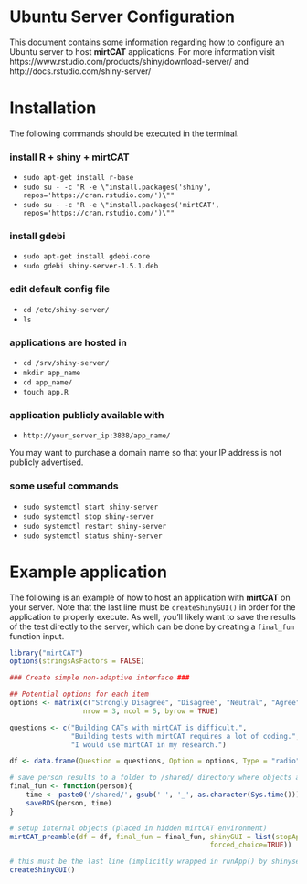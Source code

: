 Ubuntu Server Configuration 
======================================

This document contains some information regarding how to configure an Ubuntu server to host **mirtCAT** applications. For more information visit https://www.rstudio.com/products/shiny/download-server/
and http://docs.rstudio.com/shiny-server/

# Installation

The following commands should be executed in the terminal.

### install R + shiny + mirtCAT

- `sudo apt-get install r-base`
- `sudo su - -c "R -e \"install.packages('shiny', repos='https://cran.rstudio.com/')\""`
- `sudo su - -c "R -e \"install.packages('mirtCAT', repos='https://cran.rstudio.com/')\""`

### install gdebi

- `sudo apt-get install gdebi-core`
- `sudo gdebi shiny-server-1.5.1.deb`

### edit default config file

- `cd /etc/shiny-server/`
- `ls`

### applications are hosted in 

- `cd /srv/shiny-server/`
- `mkdir app_name`
- `cd app_name/`
- `touch app.R`

### application publicly available with

- `http://your_server_ip:3838/app_name/`

You may want to purchase a domain name so that your IP address is not publicly advertised.

### some useful commands

- `sudo systemctl start shiny-server`
- `sudo systemctl stop shiny-server`
- `sudo systemctl restart shiny-server`
- `sudo systemctl status shiny-server`

# Example application

The following is an example of how to host an application with **mirtCAT** on your server. Note that the last line must be `createShinyGUI()` in order for the application to properly execute. As well, you'll likely want to save the results of the test directly to the server, which can be done by creating a `final_fun` function input. 

```r
library("mirtCAT")
options(stringsAsFactors = FALSE)

### Create simple non-adaptive interface ###

## Potential options for each item
options <- matrix(c("Strongly Disagree", "Disagree", "Neutral", "Agree", "Strongly Agree"),
				  nrow = 3, ncol = 5, byrow = TRUE)

questions <- c("Building CATs with mirtCAT is difficult.",
			   "Building tests with mirtCAT requires a lot of coding.",
			   "I would use mirtCAT in my research.")

df <- data.frame(Question = questions, Option = options, Type = "radio")

# save person results to a folder to /shared/ directory where objects are named based on the system time
final_fun <- function(person){
	time <- paste0('/shared/', gsub(' ', '_', as.character(Sys.time())), '.rds')
	saveRDS(person, time)
}

# setup internal objects (placed in hidden mirtCAT environment)
mirtCAT_preamble(df = df, final_fun = final_fun, shinyGUI = list(stopApp=FALSE,
                                                 forced_choice=TRUE))

# this must be the last line (implicitly wrapped in runApp() by shinyserver)
createShinyGUI()
```

